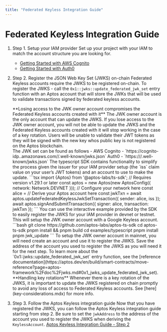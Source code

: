 ```yaml
---
title: "Federated Keyless Integration Guide"
---
```




# Federated Keyless Integration Guide

<Steps>

1. Step 1. Setup your IAM provider
    Set up your project with your IAM to match the account structure you are looking for.
    - [Getting Started with AWS Cognito](https://aws.amazon.com/cognito/getting-started/)
    - [Getting Started with Auth0](https://auth0.com/docs/get-started)

2. Step 2. Register the JSON Web Key Set (JWKS) on-chain
    Federated Keyless accounts require the JWKS to be registered on-chain.
    To register the JWKS - call the `0x1::jwks::update_federated_jwk_set` entry function with an Aptos account that will store the JWKs that will be used to validate transactions signed by federated keyless accounts.
    <Aside type="caution">
    **Losing access to the JWK owner account compromises the Federated Keyless accounts created with it**
    The JWK owner account is the only account that can update the JWKS.  If you lose access to the JWK owner account, you will not be able to update the JWKS and the Federated Keyless accounts created with it will stop working in the case of a key rotation.  Users will be unable to validate their JWT tokens as they will be signed with the new key whos public key is not registered on the Aptos blockchain.
    </Aside>
    The JWK set can be found as follows -
    AWS Cognito - `https://cognito-idp.<region>.amazonaws.com/<userPoolId>/.well-known/jwks.json`
    Auth0 - `https://<yourDomain>/.well-known/jwks.json`
    The typescript SDK contains functionality to simplify the process given the issuer for your IAM provider setup (the `iss` claim value on your user’s JWT tokens) and an account to use to make the update.
    ```tsx
    import {Aptos} from '@aptos-labs/ts-sdk'; // Requires version v1.29.1 or later
    const aptos = new Aptos(new AptosConfig({ network: Network.DEVNET })); // Configure your network here
    const alice = // Derive your Aptos account here
    const jwkTxn = await aptos.updateFederatedKeylessJwkSetTransaction({ sender: alice, iss });
    await aptos.signAndSubmitTransaction({ signer: alice, transaction: jwkTxn });
    ```
    You can use the interactive example provided by the SDK to easily register the JWKS for your IAM provider in devnet or testnet.  This will setup the JWK owner account with a Google Keyless account.
    ```bash
    git clone https://github.com/aptos-labs/aptos-ts-sdk
    cd aptos-ts-sdk
    pnpm install && pnpm build
    cd examples/typescript
    pnpm install
    pnpm jwk_update
    ```
    To setup the JWK owner account in mainnet, you will need create an account and use it to register the JWKS.
    Save the address of the account you used to register the JWKS as you will need it for the next step.
    To learn more about the `0x1::jwks::update_federated_jwk_set` entry function, see the [reference documentation](https://aptos.dev/en/build/smart-contracts/move-reference?page=aptos-framework%2Fdoc%2Fjwks.md#0x1_jwks_update_federated_jwk_set).
    <Aside type="caution">
    **Handling key rotations**
    Whenever there is a key rotation of the JWKS, it is important to update the JWKS registered on chain promptly to avoid any loss of access to Federated Keyless accounts.  See [here](key-considerations.mdx) for more info.
    </Aside>

3. Step 3. Follow the Aptos Keyless integration guide
    Now that you have registered the JWKS, you can follow the Aptos Keyless integration guide starting from step 2.  Be sure to set the `jwkAddress` to the address of the account you used to register the JWKS when deriving the `KeylessAccount`.
    [Aptos Keyless Integration Guide - Step 2](../integration-guide.mdx#step-2-install-the-aptos-typescript-sdk)

</Steps>
